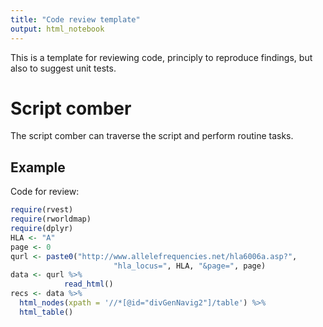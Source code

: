 ```yaml
---
title: "Code review template"
output: html_notebook
---
```


This is a template for reviewing code, principly to reproduce findings, but also to suggest unit tests.

# Script comber

The script comber can traverse the script and perform routine tasks.

## Example

Code for review:

```r
require(rvest)
require(rworldmap)
require(dplyr)
HLA <- "A"
page <- 0
qurl <- paste0("http://www.allelefrequencies.net/hla6006a.asp?", 
		               "hla_locus=", HLA, "&page=", page)
data <- qurl %>%
   			read_html()
recs <- data %>%
  html_nodes(xpath = '//*[@id="divGenNavig2"]/table') %>%
  html_table()
```